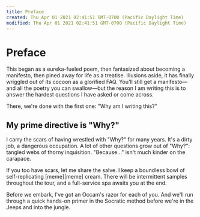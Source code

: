 ```yaml
---
title: Preface
created: Thu Apr 01 2021 02:41:51 GMT-0700 (Pacific Daylight Time)
modified: Thu Apr 01 2021 02:41:51 GMT-0700 (Pacific Daylight Time)
---
```

# Preface

This began as a eureka-fueled poem, then fantasized about becoming a manifesto, then pined away for life as a treatise. Illusions aside, it has finally wriggled out of its cocoon as a glorified FAQ. You'll still get a manifesto—and all the poetry you can swallow—but the reason I am writing this is to answer the hardest questions I have asked or come across.

There, we're done with the first one: "Why am I writing this?"

## My prime directive is "Why?"

I carry the scars of having wrestled with "Why?" for many years. It's a dirty job, a dangerous occupation. A lot of other questions grow out of "Why?": tangled webs of thorny inquisition. "Because…" isn't much kinder on the carapace.

If you too have scars, let me share the salve. I keep a boundless bowl of self-replicating [meme][meme] cream. There will be intermittent samples throughout the tour, and a full-service spa awaits you at the end.

Before we embark, I've got an Occam's razor for each of you. And we'll run through a quick hands-on primer in the Socratic method before we're in the Jeeps and into the jungle.

